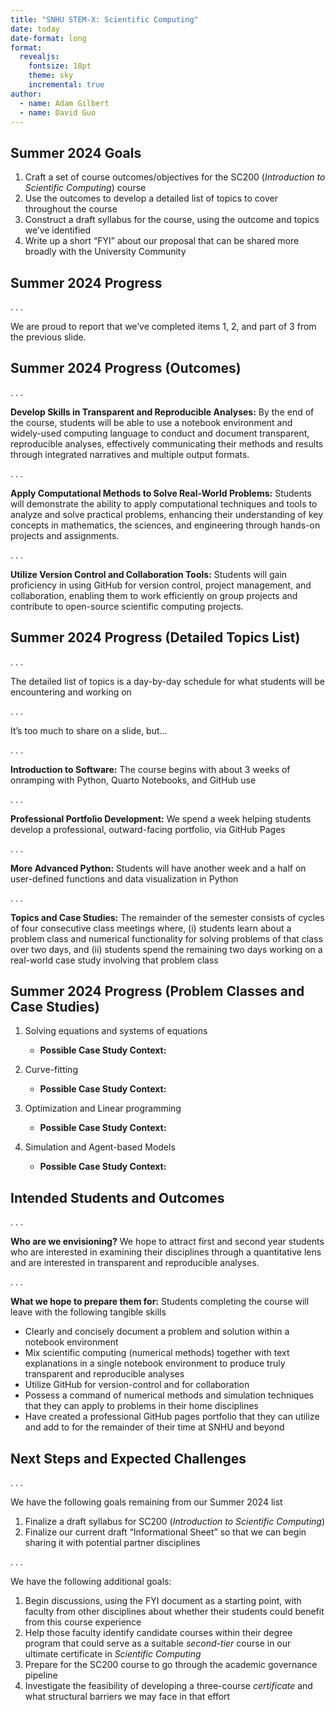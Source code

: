 ```yaml
---
title: "SNHU STEM-X: Scientific Computing"
date: today
date-format: long
format: 
  revealjs:
    fontsize: 18pt
    theme: sky
    incremental: true
author: 
  - name: Adam Gilbert
  - name: David Guo
---
```


## Summer 2024 Goals

1. Craft a set of course outcomes/objectives for the SC200 (*Introduction to Scientific Computing*) course
2. Use the outcomes to develop a detailed list of topics to cover throughout the course
3. Construct a draft syllabus for the course, using the outcome and topics we've identified
4. Write up a short "FYI" about our proposal that can be shared more broadly with the University Community

## Summer 2024 Progress

. . . 

We are proud to report that we've completed items 1, 2, and part of 3 from the previous slide.

## Summer 2024 Progress (Outcomes)

. . . 

**Develop Skills in Transparent and Reproducible Analyses:** By the end of the course, students will be able to use a notebook environment and widely-used computing language to conduct and document transparent, reproducible analyses, effectively communicating their methods and results through integrated narratives and multiple output formats.

. . . 

**Apply Computational Methods to Solve Real-World Problems:** Students will demonstrate the ability to apply computational techniques and tools to analyze and solve practical problems, enhancing their understanding of key concepts in mathematics, the sciences, and engineering through hands-on projects and assignments.

. . . 

**Utilize Version Control and Collaboration Tools:** Students will gain proficiency in using GitHub for version control, project management, and collaboration, enabling them to work efficiently on group projects and contribute to open-source scientific computing projects.

## Summer 2024 Progress (Detailed Topics List)

. . . 

The detailed list of topics is a day-by-day schedule for what students will be encountering and working on

. . .

It's too much to share on a slide, but...

. . . 

**Introduction to Software:** The course begins with about 3 weeks of onramping with Python, Quarto Notebooks, and GitHub use

. . . 

**Professional Portfolio Development:** We spend a week helping students develop a professional, outward-facing portfolio, via GitHub Pages

. . . 

**More Advanced Python:** Students will have another week and a half on user-defined functions and data visualization in Python

. . . 

**Topics and Case Studies:** The remainder of the semester consists of cycles of four consecutive class meetings where, (i) students learn about a problem class and numerical functionality for solving problems of that class over two days, and (ii) students spend the remaining two days working on a real-world case study involving that problem class

## Summer 2024 Progress (Problem Classes and Case Studies)

1. Solving equations and systems of equations

    + **Possible Case Study Context:**

2. Curve-fitting

    + **Possible Case Study Context:**

3. Optimization and Linear programming

    + **Possible Case Study Context:**

4. Simulation and Agent-based Models
    + **Possible Case Study Context:**

## Intended Students and Outcomes

. . . 

**Who are we envisioning?** We hope to attract first and second year students who are interested in examining their disciplines through a quantitative lens and are interested in transparent and reproducible analyses.

. . .

**What we hope to prepare them for:** Students completing the course will leave with the following tangible skills

+ Clearly and concisely document a problem and solution within a notebook environment
+ Mix scientific computing (numerical methods) together with text explanations in a single notebook environment to produce truly transparent and reproducible analyses
+ Utilize GitHub for version-control and for collaboration
+ Possess a command of numerical methods and simulation techniques that they can apply to problems in their home disciplines
+ Have created a professional GitHub pages portfolio that they can utilize and add to for the remainder of their time at SNHU and beyond

## Next Steps and Expected Challenges

. . . 

We have the following goals remaining from our Summer 2024 list 

1. Finalize a draft syllabus for SC200 (*Introduction to Scientific Computing*)
2. Finalize our current draft "Informational Sheet" so that we can begin sharing it with potential partner disciplines

. . .

We have the following additional goals:

1. Begin discussions, using the FYI document as a starting point, with faculty from other disciplines about whether their students could benefit from this course experience
2. Help those faculty identify candidate courses within their degree program that could serve as a suitable *second-tier* course in our ultimate certificate in *Scientific Computing*
3. Prepare for the SC200 course to go through the academic governance pipeline
4. Investigate the feasibility of developing a three-course *certificate* and what structural barriers we may face in that effort